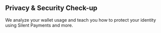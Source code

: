 ## Privacy & Security Check-up
We analyze your wallet usage and teach you how to protect your identity using Silent Payments and more.